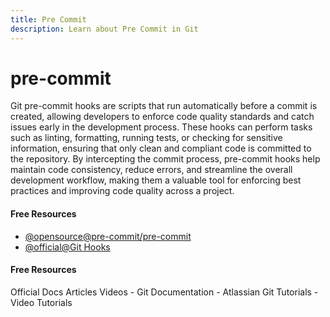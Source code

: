 ```yaml
---
title: Pre Commit
description: Learn about Pre Commit in Git
---
```


# pre-commit

Git pre-commit hooks are scripts that run automatically before a commit is created, allowing developers to enforce code quality standards and catch issues early in the development process. These hooks can perform tasks such as linting, formatting, running tests, or checking for sensitive information, ensuring that only clean and compliant code is committed to the repository. By intercepting the commit process, pre-commit hooks help maintain code consistency, reduce errors, and streamline the overall development workflow, making them a valuable tool for enforcing best practices and improving code quality across a project.

#### Free Resources

- [@opensource@pre-commit/pre-commit](https://github.com/pre-commit/pre-commit)
- [@official@Git Hooks](https://www.atlassian.com/git/tutorials/git-hooks)

#### Free Resources

<Tabs defaultValue="official">
<TabsList>
<TabsTrigger value="official">Official Docs</TabsTrigger>
<TabsTrigger value="article">Articles</TabsTrigger>
<TabsTrigger value="video">Videos</TabsTrigger>
</TabsList>

<TabsContent value="official">
- <Link href="https://git-scm.com/docs">Git Documentation</Link>
</TabsContent>
<TabsContent value="article">
- <Link href="https://www.atlassian.com/git/tutorials">Atlassian Git Tutorials</Link>
</TabsContent>
<TabsContent value="video">
- <Link href="https://www.youtube.com/results?search_query=git+pre-commit+tutorial">Video Tutorials</Link>
</TabsContent>
</Tabs>
